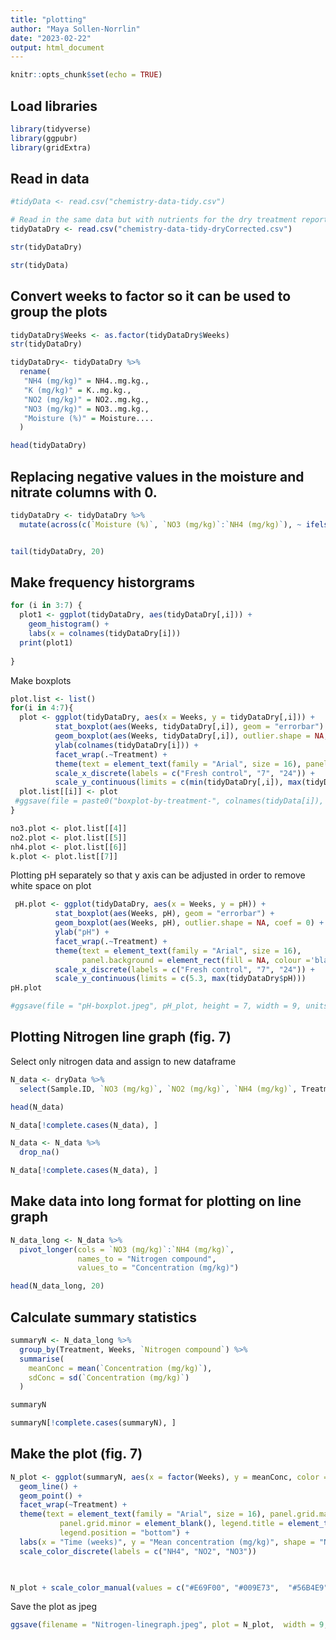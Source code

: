 ```yaml
---
title: "plotting"
author: "Maya Sollen-Norrlin"
date: "2023-02-22"
output: html_document
---
```


```r
knitr::opts_chunk$set(echo = TRUE)
```



## Load libraries
```r
library(tidyverse)
library(ggpubr)
library(gridExtra)

```

## Read in data
```r

#tidyData <- read.csv("chemistry-data-tidy.csv")

# Read in the same data but with nutrients for the dry treatment reported as mg/kg wet weight
tidyDataDry <- read.csv("chemistry-data-tidy-dryCorrected.csv")

```

```r
str(tidyDataDry)

```

```r

str(tidyData)

```

## Convert weeks to factor so it can be used to group the plots
```r
tidyDataDry$Weeks <- as.factor(tidyDataDry$Weeks)
str(tidyDataDry)
```

```r

tidyDataDry<- tidyDataDry %>% 
  rename(
   "NH4 (mg/kg)" = NH4..mg.kg.,
   "K (mg/kg)" = K..mg.kg.,
   "NO2 (mg/kg)" = NO2..mg.kg.,
   "NO3 (mg/kg)" = NO3..mg.kg.,
   "Moisture (%)" = Moisture....
  )

head(tidyDataDry)

```
## Replacing negative values in the moisture and nitrate columns with 0. 
```r

tidyDataDry <- tidyDataDry %>% 
  mutate(across(c(`Moisture (%)`, `NO3 (mg/kg)`:`NH4 (mg/kg)`), ~ ifelse(.x<0, 0, .x)))


tail(tidyDataDry, 20)
```


## Make frequency historgrams
```r

for (i in 3:7) {
  plot1 <- ggplot(tidyDataDry, aes(tidyDataDry[,i])) +
    geom_histogram() +
    labs(x = colnames(tidyDataDry[i]))
  print(plot1)
  
}
```

Make boxplots
```r
plot.list <- list()
for(i in 4:7){
  plot <- ggplot(tidyDataDry, aes(x = Weeks, y = tidyDataDry[,i])) +
          stat_boxplot(aes(Weeks, tidyDataDry[,i]), geom = "errorbar") +
          geom_boxplot(aes(Weeks, tidyDataDry[,i]), outlier.shape = NA, coef = 0) +
          ylab(colnames(tidyDataDry[i])) +
          facet_wrap(.~Treatment) +
          theme(text = element_text(family = "Arial", size = 16), panel.background = element_rect(fill = NA, colour = 'black')) +
          scale_x_discrete(labels = c("Fresh control", "7", "24")) +
          scale_y_continuous(limits = c(min(tidyDataDry[,i]), max(tidyDataDry[,i]))) 
  plot.list[[i]] <- plot
 #ggsave(file = paste0("boxplot-by-treatment-", colnames(tidyData[i]), ".jpeg"), plot = plot, height = 7, width = 9, units = "in")
}

no3.plot <- plot.list[[4]]
no2.plot <- plot.list[[5]]
nh4.plot <- plot.list[[6]]
k.plot <- plot.list[[7]]


```

Plotting pH separately so that y axis can be adjusted in order to remove white space on plot
```r

 pH.plot <- ggplot(tidyDataDry, aes(x = Weeks, y = pH)) +
          stat_boxplot(aes(Weeks, pH), geom = "errorbar") +
          geom_boxplot(aes(Weeks, pH), outlier.shape = NA, coef = 0) +
          ylab("pH") +
          facet_wrap(.~Treatment) +
          theme(text = element_text(family = "Arial", size = 16), 
                panel.background = element_rect(fill = NA, colour ='black')) +
          scale_x_discrete(labels = c("Fresh control", "7", "24")) +
          scale_y_continuous(limits = c(5.3, max(tidyDataDry$pH)))
pH.plot

#ggsave(file = "pH-boxplot.jpeg", pH_plot, height = 7, width = 9, units = "in")


```




## Plotting Nitrogen line graph (fig. 7)
Select only nitrogen data and assign to new dataframe
```r
N_data <- dryData %>%
  select(Sample.ID, `NO3 (mg/kg)`, `NO2 (mg/kg)`, `NH4 (mg/kg)`, Treatment, Weeks)

head(N_data)
```

```r

N_data[!complete.cases(N_data), ]

```

```r

N_data <- N_data %>%
  drop_na()

N_data[!complete.cases(N_data), ]
```

## Make data into long format for plotting on line graph
```r

N_data_long <- N_data %>%
  pivot_longer(cols = `NO3 (mg/kg)`:`NH4 (mg/kg)`,
               names_to = "Nitrogen compound",
               values_to = "Concentration (mg/kg)")

head(N_data_long, 20)
```
## Calculate summary statistics
```r

summaryN <- N_data_long %>%
  group_by(Treatment, Weeks, `Nitrogen compound`) %>%
  summarise(
    meanConc = mean(`Concentration (mg/kg)`),
    sdConc = sd(`Concentration (mg/kg)`)
  )

summaryN
```

```r

summaryN[!complete.cases(summaryN), ]

```

## Make the plot (fig. 7)
```r


N_plot <- ggplot(summaryN, aes(x = factor(Weeks), y = meanConc, color = factor(`Nitrogen compound`), group = `Nitrogen compound`)) +
  geom_line() +
  geom_point() +
  facet_wrap(~Treatment) +
  theme(text = element_text(family = "Arial", size = 16), panel.grid.major = element_blank(), 
           panel.grid.minor = element_blank(), legend.title = element_text(size = 12), 
           legend.position = "bottom") +
  labs(x = "Time (weeks)", y = "Mean concentration (mg/kg)", shape = "Nitrogen form") +
  scale_color_discrete(labels = c("NH4", "NO2", "NO3"))

  

N_plot + scale_color_manual(values = c("#E69F00", "#009E73",  "#56B4E9"))
```

Save the plot as jpeg
```r

ggsave(filename = "Nitrogen-linegraph.jpeg", plot = N_plot,  width = 9, unit = "in")

```